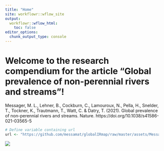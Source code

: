 ```yaml
---
title: "Home"
site: workflowr::wflow_site
output:
  workflowr::wflow_html:
    toc: false
editor_options:
  chunk_output_type: console
---
```


# **Welcome to the research compendium for the article "Global prevalence of non-perennial rivers and streams"!**

Messager, M. L., Lehner, B., Cockburn, C., Lamouroux, N., Pella, H., Snelder, T., 
Tockner, K., Trautmann, T., Watt, C. & Datry, T. (2021). 
Global prevalence of non-perennial rivers and streams. Nature. 
https://doi.org/10.1038/s41586-021-03565-5 \cr


```r
# Define variable containing url
url <- "https://github.com/messamat/globalIRmap/raw/master/assets/Messageretal_Fig1.jpg"
```
![](`r url`)